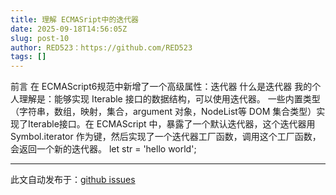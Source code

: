 ```yaml
---
title: 理解 ECMASript中的迭代器
date: 2025-09-18T14:56:05Z
slug: post-10
author: RED523：https://github.com/RED523
tags: []
---
```


前言
在 ECMAScript6规范中新增了一个高级属性：迭代器
什么是迭代器
我的个人理解是：能够实现 Iterable 接口的数据结构，可以使用迭代器。
一些内置类型（字符串，数组，映射，集合，argument 对象，NodeList等 DOM 集合类型）实现了Iterable接口。在 ECMAScript 中，暴露了一个默认迭代器，这个迭代器用 Symbol.iterator 作为键，然后实现了一个迭代器工厂函数，调用这个工厂函数，会返回一个新的迭代器。
let str = 'hello world';

---
此文自动发布于：<a href="https://github.com/RED523/my-blog1/issues/10" target="_blank">github issues</a>

